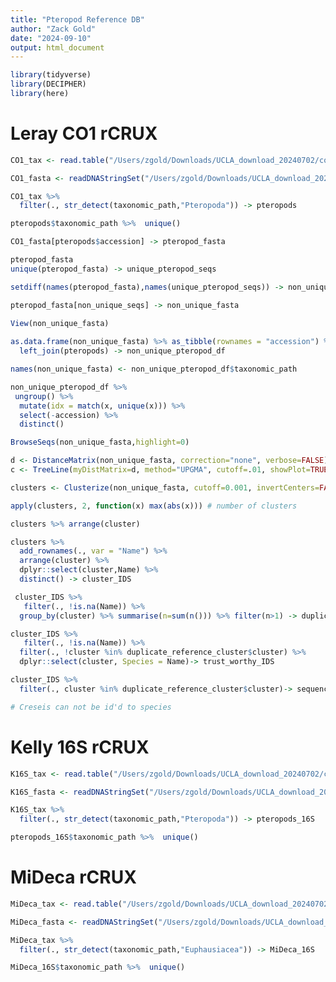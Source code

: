 ```yaml
---
title: "Pteropod Reference DB"
author: "Zack Gold"
date: "2024-09-10"
output: html_document
---
```

```r
library(tidyverse)
library(DECIPHER)
library(here)
```

# Leray CO1 rCRUX

```r
CO1_tax <- read.table("/Users/zgold/Downloads/UCLA_download_20240702/combined/rcRUX/Reference\ Databases/Big-databases_9-23/CO1_combined/blast_seeds_output/CO1_combined_taxonomy.txt", sep="\t", header=T)

CO1_fasta <- readDNAStringSet("/Users/zgold/Downloads/UCLA_download_20240702/combined/rcRUX/Reference\ Databases/Big-databases_9-23/CO1_combined/blast_seeds_output/CO1_combined.fasta")

```

```r
CO1_tax %>% 
  filter(., str_detect(taxonomic_path,"Pteropoda")) -> pteropods

pteropods$taxonomic_path %>%  unique()
```


```r
CO1_fasta[pteropods$accession] -> pteropod_fasta

pteropod_fasta
unique(pteropod_fasta) -> unique_pteropod_seqs

setdiff(names(pteropod_fasta),names(unique_pteropod_seqs)) -> non_unique_seqs

pteropod_fasta[non_unique_seqs] -> non_unique_fasta
  
View(non_unique_fasta)

as.data.frame(non_unique_fasta) %>% as_tibble(rownames = "accession") %>% 
  left_join(pteropods) -> non_unique_pteropod_df

names(non_unique_fasta) <- non_unique_pteropod_df$taxonomic_path

non_unique_pteropod_df %>%  
 ungroup() %>% 
  mutate(idx = match(x, unique(x))) %>% 
  select(-accession) %>% 
  distinct()
```

```r
BrowseSeqs(non_unique_fasta,highlight=0)

d <- DistanceMatrix(non_unique_fasta, correction="none", verbose=FALSE)
c <- TreeLine(myDistMatrix=d, method="UPGMA", cutoff=.01, showPlot=TRUE, verbose=FALSE)

clusters <- Clusterize(non_unique_fasta, cutoff=0.001, invertCenters=FALSE)

apply(clusters, 2, function(x) max(abs(x))) # number of clusters

clusters %>% arrange(cluster)


```

```r
clusters %>% 
  add_rownames(., var = "Name") %>% 
  arrange(cluster) %>% 
  dplyr::select(cluster,Name) %>% 
  distinct() -> cluster_IDS

 cluster_IDS %>% 
   filter(., !is.na(Name)) %>% 
  group_by(cluster) %>% summarise(n=sum(n())) %>% filter(n>1) -> duplicate_reference_cluster

cluster_IDS %>% 
   filter(., !is.na(Name)) %>% 
  filter(., !cluster %in% duplicate_reference_cluster$cluster) %>% 
  dplyr::select(cluster, Species = Name)-> trust_worthy_IDS

cluster_IDS %>% 
  filter(., cluster %in% duplicate_reference_cluster$cluster)-> sequence_clusters_multiple_names

# Creseis can not be id'd to species
```

# Kelly 16S rCRUX

```r
K16S_tax <- read.table("/Users/zgold/Downloads/UCLA_download_20240702/combined/rcRUX/Reference\ Databases/Databases_4_18_corrected_9-25/Kelly_16S/blast_seeds_output/Kelly_16S_taxonomy.txt", sep="\t", header=F) %>% select(accession=V1, taxonomic_path=V2)

K16S_fasta <- readDNAStringSet("/Users/zgold/Downloads/UCLA_download_20240702/combined/rcRUX/Reference\ Databases/Databases_4_18_corrected_9-25/Kelly_16S/blast_seeds_output/Kelly_16S.fasta")

```

```r
K16S_tax %>% 
  filter(., str_detect(taxonomic_path,"Pteropoda")) -> pteropods_16S

pteropods_16S$taxonomic_path %>%  unique()
```

# MiDeca rCRUX

```r
MiDeca_tax <- read.table("/Users/zgold/Downloads/UCLA_download_20240702/combined/rcRUX/Reference\ Databases/Databases_4_18_corrected_9-25/MiDeca/blast_seeds_output/MiDeca_taxonomy.txt", sep="\t", header=F) %>% select(accession=V1, taxonomic_path=V2)

MiDeca_fasta <- readDNAStringSet("/Users/zgold/Downloads/UCLA_download_20240702/combined/rcRUX/Reference\ Databases/Databases_4_18_corrected_9-25/MiDeca/blast_seeds_output/MiDeca.fasta")

```

```r
MiDeca_tax %>% 
  filter(., str_detect(taxonomic_path,"Euphausiacea")) -> MiDeca_16S

MiDeca_16S$taxonomic_path %>%  unique()
```

